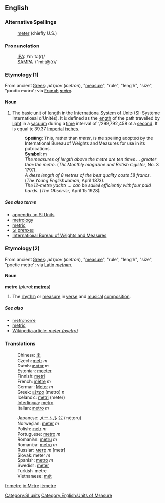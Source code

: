 ==English==
===Alternative Spellings===
:[[meter]] (chiefly U.S.)

===Pronunciation===
:[[International Phonetic Alphabet|IPA]]: /ˈmiːtə(r)/
:[[SAMPA]]: /"mi:t@(r)/

{{wikipedia}}
===Etymology (1)===
From ancient [[Greek]]: ''μέτρον'' (''metron''), "[[measure]]", "rule", "length", "size", "poetic metre"; via [[French]] ''[[mètre]]''.

====Noun====
# The basic [[unit]] of [[length]] in the [[International System of Units]] (SI: Système International d'Unités). It is defined as the [[length]] of the path travelled by [[light]] in a [[vacuum]] during a [[time]] interval of 1/299,792,458 of a [[second]]. It is equal to 39.37 [[Imperial]] [[inch]]es.
#: '''Spelling''': This, rather than ''meter'', is the spelling adopted by the International Bureau of Weights and Measures for use in its publications.
#: '''Symbol''': [[m]]
#: ''The measures of length above the metre are ten times ... greater than the metre''. (''The Monthly magazine and British register'', No. 3 1797).
#: ''A dress length of 8 metres of the best quality costs 58 francs.'' (''The Young Englishwoman'', April 1873).
#: ''The 12-metre yachts ... can be sailed efficiently with four paid hands.'' (''The Observer'', April 15 1928).

=====See also terms=====
* [[Wiktionary_Appendix:SI_units|appendix on SI Units]]
* [[metrology]] 
* [[metric]]
* [http://www1.bipm.org/en/si/prefixes.html SI prefixes]
* [http://www1.bipm.org/en/si/base_units/metre.html International Bureau of Weights and Measures]

===Etymology (2)===
From ancient [[Greek]]: ''μέτρον'' (''metron''), "[[measure]]", "rule", "length", "size", "poetic metre"; via [[Latin]] ''[[metrum]]''.

====Noun====
'''metre''' (''plural:'' '''[[metres]]''')
# The [[rhythm]] or [[measure]] in [[verse]] and [[musical]] [[composition]].

=====See also=====
* [[metronome]]
* [[metric]]
* [[w:meter (poetry)|Wikipedia article: ''meter (poetry)'']]

===Translations===
{{top}}
:Chinese: [[米]]
:Czech: [[metr]] ''m''
:Dutch: [[meter]] ''m''
:Estonian: [[meeter]]
:Finnish: [[metri]]
:French: [[mètre]] ''m''
:German: [[Meter]] ''m''
:Greek: [[μέτρο]] (metro) ''n''
:Icelandic: [[metri]] (meter)
:[[Interlingua]]: [[metro]]
:Italian: [[metro]] ''m''
{{mid}}
:Japanese: [[メートル]] [[㍍]] (mētoru)
:Norwegian: [[meter]] ''m''
:Polish: [[metr]] ''m''
:Portuguese: [[metro]] ''m''
:Romanian: [[metru]] ''m''
:Romanica: [[metro]] ''m''
:Russian: [[метр]] ''m'' [metr]
:Slovak: [[meter#Slovak|meter]] ''m''
:Spanish: [[metro]] ''m''
:Swedish: [[meter]]
:Turkish: metre
:Vietnamese: [[mét]]
{{bottom}}

[[Category:SI units]]
[[Category:English:Units of Measure]]

[[fr:metre]]
[[io:Metre]]
[[it:metre]]